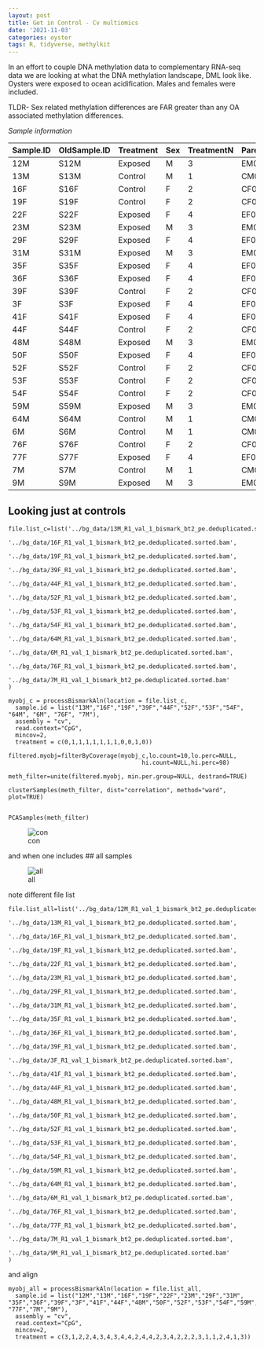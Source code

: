 ```yaml
---
layout: post
title: Get in Control - Cv multiomics
date: '2021-11-03'
categories: oyster
tags: R, tidyverse, methylkit
---
```


In an effort to couple DNA methylation data to complementary RNA-seq data we are looking at what the DNA methylation landscape, DML look like. Oysters were exposed to ocean acidification. Males and females were included.

TLDR- Sex related methylation differences are FAR greater than any OA associated methylation differences.

*Sample information*

|Sample.ID|OldSample.ID|Treatment|Sex|TreatmentN|Parent.ID|
|---------|------------|---------|---|----------|---------|
|12M      |S12M        |Exposed  |M  |3         |EM05     |
|13M      |S13M        |Control  |M  |1         |CM04     |
|16F      |S16F        |Control  |F  |2         |CF05     |
|19F      |S19F        |Control  |F  |2         |CF08     |
|22F      |S22F        |Exposed  |F  |4         |EF02     |
|23M      |S23M        |Exposed  |M  |3         |EM04     |
|29F      |S29F        |Exposed  |F  |4         |EF07     |
|31M      |S31M        |Exposed  |M  |3         |EM06     |
|35F      |S35F        |Exposed  |F  |4         |EF08     |
|36F      |S36F        |Exposed  |F  |4         |EF05     |
|39F      |S39F        |Control  |F  |2         |CF06     |
|3F       |S3F         |Exposed  |F  |4         |EF06     |
|41F      |S41F        |Exposed  |F  |4         |EF03     |
|44F      |S44F        |Control  |F  |2         |CF03     |
|48M      |S48M        |Exposed  |M  |3         |EM03     |
|50F      |S50F        |Exposed  |F  |4         |EF01     |
|52F      |S52F        |Control  |F  |2         |CF07     |
|53F      |S53F        |Control  |F  |2         |CF02     |
|54F      |S54F        |Control  |F  |2         |CF01     |
|59M      |S59M        |Exposed  |M  |3         |EM01     |
|64M      |S64M        |Control  |M  |1         |CM05     |
|6M       |S6M         |Control  |M  |1         |CM02     |
|76F      |S76F        |Control  |F  |2         |CF04     |
|77F      |S77F        |Exposed  |F  |4         |EF04     |
|7M       |S7M         |Control  |M  |1         |CM01     |
|9M       |S9M         |Exposed  |M  |3         |EM02     |


## Looking just at controls

```
file.list_c=list('../bg_data/13M_R1_val_1_bismark_bt2_pe.deduplicated.sorted.bam',
                '../bg_data/16F_R1_val_1_bismark_bt2_pe.deduplicated.sorted.bam',
                '../bg_data/19F_R1_val_1_bismark_bt2_pe.deduplicated.sorted.bam',
                '../bg_data/39F_R1_val_1_bismark_bt2_pe.deduplicated.sorted.bam',
                '../bg_data/44F_R1_val_1_bismark_bt2_pe.deduplicated.sorted.bam',
                '../bg_data/52F_R1_val_1_bismark_bt2_pe.deduplicated.sorted.bam',
                '../bg_data/53F_R1_val_1_bismark_bt2_pe.deduplicated.sorted.bam',
                '../bg_data/54F_R1_val_1_bismark_bt2_pe.deduplicated.sorted.bam',
                '../bg_data/64M_R1_val_1_bismark_bt2_pe.deduplicated.sorted.bam',
                '../bg_data/6M_R1_val_1_bismark_bt2_pe.deduplicated.sorted.bam',
                '../bg_data/76F_R1_val_1_bismark_bt2_pe.deduplicated.sorted.bam',
                '../bg_data/7M_R1_val_1_bismark_bt2_pe.deduplicated.sorted.bam'
)
```

```
myobj_c = processBismarkAln(location = file.list_c,
  sample.id = list("13M","16F","19F","39F","44F","52F","53F","54F", "64M", "6M", "76F", "7M"),
  assembly = "cv",
  read.context="CpG",
  mincov=2,
  treatment = c(0,1,1,1,1,1,1,1,0,0,1,0))
```

```
filtered.myobj=filterByCoverage(myobj_c,lo.count=10,lo.perc=NULL,
                                      hi.count=NULL,hi.perc=98)

meth_filter=unite(filtered.myobj, min.per.group=NULL, destrand=TRUE)

clusterSamples(meth_filter, dist="correlation", method="ward", plot=TRUE)


PCASamples(meth_filter)

```


![con](http://gannet.fish.washington.edu/seashell/snaps/2018_L18-adult-methylation____RStudio_Server_2021-11-05_09-34-18.png)



and when one includes
## all samples

![all](http://gannet.fish.washington.edu/seashell/snaps/2018_L18-adult-methylation____RStudio_Server_2021-11-05_09-35-34.png)


note different file list

```
file.list_all=list('../bg_data/12M_R1_val_1_bismark_bt2_pe.deduplicated.sorted.bam',
                '../bg_data/13M_R1_val_1_bismark_bt2_pe.deduplicated.sorted.bam',
                '../bg_data/16F_R1_val_1_bismark_bt2_pe.deduplicated.sorted.bam',
                '../bg_data/19F_R1_val_1_bismark_bt2_pe.deduplicated.sorted.bam',
                '../bg_data/22F_R1_val_1_bismark_bt2_pe.deduplicated.sorted.bam',
                '../bg_data/23M_R1_val_1_bismark_bt2_pe.deduplicated.sorted.bam',
                '../bg_data/29F_R1_val_1_bismark_bt2_pe.deduplicated.sorted.bam',
                '../bg_data/31M_R1_val_1_bismark_bt2_pe.deduplicated.sorted.bam',
                '../bg_data/35F_R1_val_1_bismark_bt2_pe.deduplicated.sorted.bam',
                '../bg_data/36F_R1_val_1_bismark_bt2_pe.deduplicated.sorted.bam',
                '../bg_data/39F_R1_val_1_bismark_bt2_pe.deduplicated.sorted.bam',
                '../bg_data/3F_R1_val_1_bismark_bt2_pe.deduplicated.sorted.bam',
                '../bg_data/41F_R1_val_1_bismark_bt2_pe.deduplicated.sorted.bam',
                '../bg_data/44F_R1_val_1_bismark_bt2_pe.deduplicated.sorted.bam',
                '../bg_data/48M_R1_val_1_bismark_bt2_pe.deduplicated.sorted.bam',
                '../bg_data/50F_R1_val_1_bismark_bt2_pe.deduplicated.sorted.bam',
                '../bg_data/52F_R1_val_1_bismark_bt2_pe.deduplicated.sorted.bam',
                '../bg_data/53F_R1_val_1_bismark_bt2_pe.deduplicated.sorted.bam',
                '../bg_data/54F_R1_val_1_bismark_bt2_pe.deduplicated.sorted.bam',
                '../bg_data/59M_R1_val_1_bismark_bt2_pe.deduplicated.sorted.bam',
                '../bg_data/64M_R1_val_1_bismark_bt2_pe.deduplicated.sorted.bam',
                '../bg_data/6M_R1_val_1_bismark_bt2_pe.deduplicated.sorted.bam',
                '../bg_data/76F_R1_val_1_bismark_bt2_pe.deduplicated.sorted.bam',
                '../bg_data/77F_R1_val_1_bismark_bt2_pe.deduplicated.sorted.bam',
                '../bg_data/7M_R1_val_1_bismark_bt2_pe.deduplicated.sorted.bam',
                '../bg_data/9M_R1_val_1_bismark_bt2_pe.deduplicated.sorted.bam'
)
```
and align


```
myobj_all = processBismarkAln(location = file.list_all,
  sample.id = list("12M","13M","16F","19F","22F","23M","29F","31M", "35F","36F","39F","3F","41F","44F","48M","50F","52F","53F","54F","59M","64M","6M","76F", "77F","7M","9M"),
  assembly = "cv",
  read.context="CpG",
  mincov=2,
  treatment = c(3,1,2,2,4,3,4,3,4,4,2,4,4,2,3,4,2,2,2,3,1,1,2,4,1,3))
```
